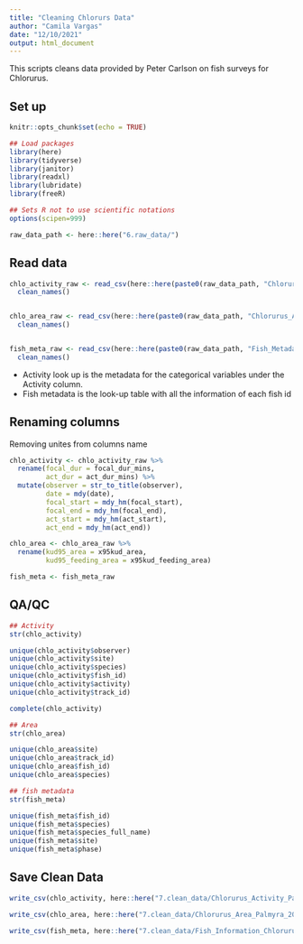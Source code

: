 ```yaml
---
title: "Cleaning Chlorurs Data"
author: "Camila Vargas"
date: "12/10/2021"
output: html_document
---
```


This scripts cleans data provided by Peter Carlson on fish surveys for Chlorurus.

## Set up

```r
knitr::opts_chunk$set(echo = TRUE)

## Load packages
library(here)
library(tidyverse)
library(janitor)
library(readxl)
library(lubridate)
library(freeR)

## Sets R not to use scientific notations
options(scipen=999) 

raw_data_path <- here::here("6.raw_data/")
```


## Read data

```r
chlo_activity_raw <- read_csv(here::here(paste0(raw_data_path, "Chlorurus_Activity_data.csv"))) %>% 
  clean_names()


chlo_area_raw <- read_csv(here::here(paste0(raw_data_path, "Chlorurus_Area_data.csv"))) %>% 
  clean_names()


fish_meta_raw <- read_csv(here::here(paste0(raw_data_path, "Fish_Metadata.csv"))) %>% 
  clean_names()

```

- Activity look up is the metadata for the categorical variables under the Activity column.
- Fish metadata is the look-up table with all the information of each fish id

## Renaming columns
Removing unites from columns name

```r
chlo_activity <- chlo_activity_raw %>% 
  rename(focal_dur = focal_dur_mins,
         act_dur = act_dur_mins) %>% 
  mutate(observer = str_to_title(observer),
         date = mdy(date),
         focal_start = mdy_hm(focal_start),
         focal_end = mdy_hm(focal_end),
         act_start = mdy_hm(act_start),
         act_end = mdy_hm(act_end))

chlo_area <- chlo_area_raw %>% 
  rename(kud95_area = x95kud_area,
         kud95_feeding_area = x95kud_feeding_area)

fish_meta <- fish_meta_raw

```

## QA/QC

```r
## Activity
str(chlo_activity)

unique(chlo_activity$observer)
unique(chlo_activity$site)
unique(chlo_activity$species)
unique(chlo_activity$fish_id)
unique(chlo_activity$activity)
unique(chlo_activity$track_id)

complete(chlo_activity)

## Area
str(chlo_area)

unique(chlo_area$site)
unique(chlo_area$track_id)
unique(chlo_area$fish_id)
unique(chlo_area$species)

## fish metadata
str(fish_meta)

unique(fish_meta$fish_id)
unique(fish_meta$species)
unique(fish_meta$species_full_name)
unique(fish_meta$site)
unique(fish_meta$phase)

```


## Save Clean Data

```r
write_csv(chlo_activity, here::here("7.clean_data/Chlorurus_Activity_Palmyra_2014.csv"))

write_csv(chlo_area, here::here("7.clean_data/Chlorurus_Area_Palmyra_2014.csv"))

write_csv(fish_meta, here::here("7.clean_data/Fish_Information_Chlorurus_Data_2014.csv"))

```





